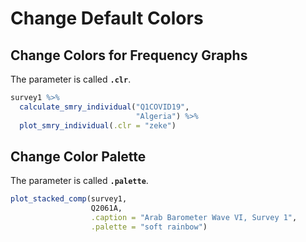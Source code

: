 # Change Default Colors


## Change Colors for Frequency Graphs

The parameter is called **`.clr`**.

```r

survey1 %>%
  calculate_smry_individual("Q1COVID19",
                            "Algeria") %>%
  plot_smry_individual(.clr = "zeke")


```


## Change Color Palette

The parameter is called **`.palette`**.

```r


plot_stacked_comp(survey1,
                  Q2061A,
                  .caption = "Arab Barometer Wave VI, Survey 1",
                  .palette = "soft rainbow")


```